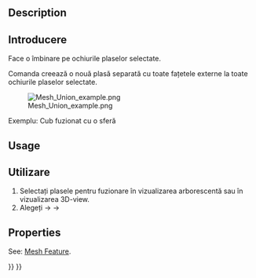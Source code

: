 <languages/>

{{Docnav
|[[Mesh_BuildRegularSolid|BuildRegularSolid]]
|[[Mesh_Intersection|Intersection]]
|[[Mesh_Workbench|Mesh]]
|IconL=Mesh_BuildRegularSolid.svg
|IconR=Mesh_Intersection.svg
|IconC=Workbench_Mesh.svg
}}

<div class="mw-translate-fuzzy">
{{GuiCommand|Name=Mesh Union‏‎|MenuLocation=Meshes → Boolean → Union|Workbenches=[[Mesh Workbench|Mesh]]|Shortcut=|SeeAlso=[[Mesh_Merge|Merge]]}}
</div>

==Description==

<div class="mw-translate-fuzzy">
==Introducere==
Face o îmbinare pe ochiurile plaselor selectate.
</div>

<div class="mw-translate-fuzzy">
Comanda creează o nouă plasă separată cu toate fațetele externe la toate ochiurile plaselor  selectate.
</div>

[[Image:Mesh_Union_example.png]]
<div class="mw-translate-fuzzy">
Exemplu: Cub fuzionat cu o sferă
</div>

==Usage==

<div class="mw-translate-fuzzy">
==Utilizare==
#Selectați plasele pentru fuzionare în vizualizarea arborescentă sau în vizualizarea 3D-view.
#Alegeți {{KEY| Meshes}}  →  {{KEY|Boolean}} →  {{KEY|Union}}
</div>

==Properties==

See: [[Mesh_Feature|Mesh Feature]].


{{Docnav
|[[Mesh_BuildRegularSolid|BuildRegularSolid]]
|[[Mesh_Intersection|Intersection]]
|[[Mesh_Workbench|Mesh]]
|IconL=Mesh_BuildRegularSolid.svg
|IconR=Mesh_Intersection.svg
|IconC=Workbench_Mesh.svg
}}

{{Mesh Tools navi{{#translation:}}}}
{{Userdocnavi{{#translation:}}}}
{{clear}}